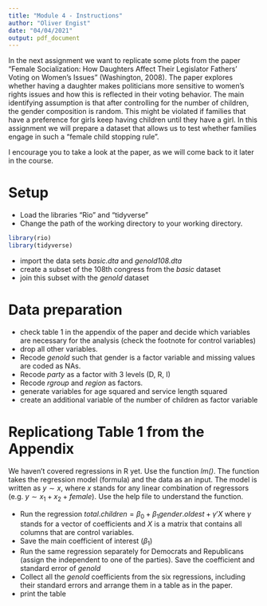 ```yaml
---
title: "Module 4 - Instructions"
author: "Oliver Engist"
date: "04/04/2021"
output: pdf_document
---
```


In the next assignment we want to replicate some plots from the paper "Female Socialization: How Daughters Affect Their Legislator Fathers' Voting on Women's Issues" (Washington, 2008). The paper explores whether having a daughter makes politicians more sensitive to women's rights issues and how this is reflected in their voting behavior. The main identifying assumption is that after controlling for the number of children, the gender composition is random. This might be violated if families that have a preference for girls keep having children until they have a girl. In this assignment we will prepare a dataset that allows us to test whether families engage in such a "female child stopping rule".

I encourage you to take a look at the paper, as we will come back to it later in the course. 

# Setup

* Load the libraries "Rio" and "tidyverse"
* Change the path of the working directory to your working directory.

```r

library(rio)
library(tidyverse)
```

* import the data sets *basic.dta* and *genold108.dta*
* create a subset of the 108th congress from the *basic* dataset
* join this subset with the *genold* dataset

# Data preparation

* check table 1 in the appendix of the paper and decide which variables are necessary for the analysis (check the footnote for control variables)
* drop all other variables.
* Recode *genold* such that gender is a factor variable and missing values are coded as NAs.
* Recode *party* as a factor with 3 levels (D, R, I)
* Recode *rgroup* and *region* as factors.
* generate variables for age squared and service length squared
* create an additional variable of the number of children as factor variable

# Replicationg Table 1 from the Appendix

We haven't covered regressions in R yet. Use the function *lm()*. The function takes the regression model (formula) and the data as an input. The model is written as $y \sim x$, where $x$ stands for any linear combination of regressors (e.g. $y \sim x_1 + x_2 + female$). Use the help file to understand the function.

* Run the regression $total.children = \beta_0 + \beta_1 gender.oldest + \gamma'X$ where $\gamma$ stands for a vector of coefficients and $X$ is a matrix that contains all columns that are control variables.\footnote{This is just a short notation instead of writing the full model with all control variables $totchi = \beta_0 + \beta_1 genold + \gamma_1 age + \gamma_2 age^2 + \gamma_3 Democrat + ... + \epsilon$ which quickly gets out of hand for large models.}
* Save the main coefficient of interest ($\beta_1$)
* Run the same regression separately for Democrats and Republicans (assign the independent to one of the parties). Save the coefficient and standard error of *genold*
* Collect all the *genold* coefficients from the six regressions, including their standard errors and arrange them in a table as in the paper.
* print the table
